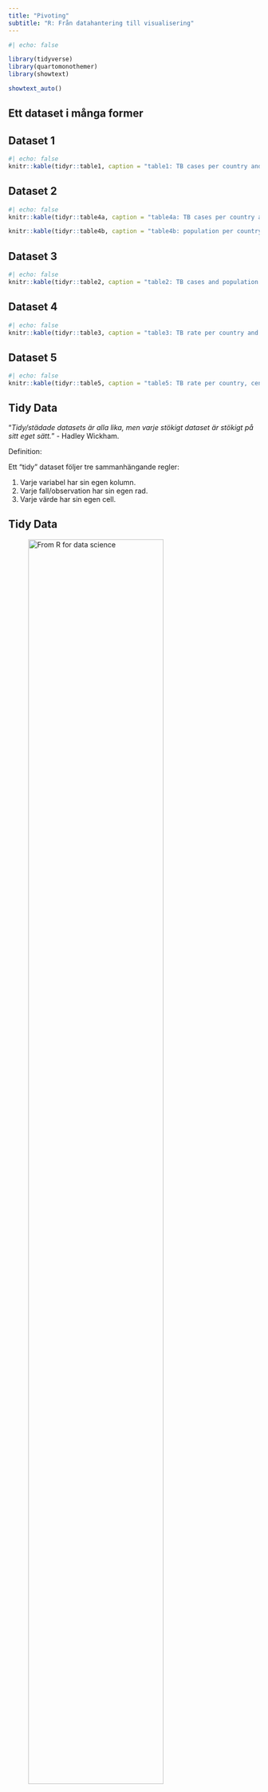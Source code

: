 ```yaml
---
title: "Pivoting"
subtitle: "R: Från datahantering till visualisering"
---
```


```r
#| echo: false

library(tidyverse)
library(quartomonothemer)
library(showtext)

showtext_auto()

```

## Ett dataset i många former

::: panel-tabset
## Dataset 1

```r
#| echo: false
knitr::kable(tidyr::table1, caption = "table1: TB cases per country and year.")
```

## Dataset 2

```r
#| echo: false
knitr::kable(tidyr::table4a, caption = "table4a: TB cases per country and year.")

knitr::kable(tidyr::table4b, caption = "table4b: population per country and year.")
```

## Dataset 3

```r
#| echo: false
knitr::kable(tidyr::table2, caption = "table2: TB cases and population per country and year.")
```

## Dataset 4

```r
#| echo: false
knitr::kable(tidyr::table3, caption = "table3: TB rate per country and year.")
```

## Dataset 5

```r
#| echo: false
knitr::kable(tidyr::table5, caption = "table5: TB rate per country, century and year.")
```
:::

## Tidy Data

"*Tidy/städade datasets är alla lika, men varje stökigt dataset är stökigt på sitt eget sätt.*" - Hadley Wickham.

::: incremental
Definition:

Ett “tidy” dataset följer tre sammanhängande regler:

1.  Varje variabel har sin egen kolumn.
2.  Varje fall/observation har sin egen rad.
3.  Varje värde har sin egen cell.
:::

## Tidy Data

![From R for data science](images/tidy-1.png){width="80%"}

## Fördelar med Tidy Data

\- **Konsistens**: Du vet vad du kan förvänta dig av data.

\- **Effektivitet**: Variabler i kolumner utnyttjar R:s vektoriserade funktioner, vilket gör transformationer med t.ex. dplyr naturliga och effektiva.

\- **Kompatibilitet**: Tidyverse-paket som dplyr och ggplot2 är utformade för att fungera optimalt med “tidy” data.

## Skillnaden mellan Messy och Tidy Data

::: panel-tabset
## Tidy

-   Inte alltid lätt att veta vad tidy data är för något

-   Då kan det vara bra att istället fokusera på att ha data i det format som passar uppgiften

-   Ofta för visualisering och facets i ggplot2 så vill man ha data i ett väldigt "långt" format mot vad data annars är, detta för att kunna visa olika data i olika facets eller i olika grupper. tex olika antropometri variabler i facets samt i grupper av kön

```r
#| echo: false

data <- data.frame(
  ID = c(1, 2, 3),
  Sex = c("Woman", "Man", "Woman"),
  Height_cm = c(170, 165, 180),
  Weight_kg = c(70, 60, 80)
)
long_data <- data.frame(
  ID = c(1, 1, 2, 2, 3, 3),
  Sex = c("Woman", "Woman", "Man", "Man", "Woman", "Woman"),
  Measurement = c("Height", "Weight", "Height", "Weight", "Height", "Weight"),
  Value = c(170, 70, 165, 60, 180, 80)
)
```

## Tidy1

```r

data
```

## Tidy2

```r

long_data
```

## Tidy3

```r
ggplot(long_data, aes(x = as.factor(ID), y = Value, fill = Sex)) +
  geom_bar(stat = "identity", position = "dodge") +
  facet_wrap(~Measurement) +
  labs(
    x = "ID",
    y = "Value"
  ) +
  theme_minimal()
```
:::

## Viktiga tidyr funktioner

-   `pivot_longer()` ändrar format till ett längre format

-   `pivot_wider` ändrar format till ett bredere format

## Omforma tabeller

1.  Varje variabel har sin egen kolumn.
2.  Varje fall/observation har sin egen rad.
3.  Varje värde har sin egen cell.

```r
#| echo: false
df <- tribble(
  ~id,  ~bp1, ~bp2,
   "A",  100,  120,
   "B",  140,  115,
   "C",  120,  125
)

df
```

## pivot_longer(), förlänga data

```r
#| eval: false
df |> 
  pivot_longer(
    cols = bp1:bp2,
    names_to = "measurement",
    values_to = "value"
  )
```

![Kolumner som redan är variabler behöver upprepas, en gång för varje kolumn som pivoteras.](images/pivot_longer1.png){width="80%"}

------------------------------------------------------------------------

![Kolumnnamnen för de pivoterade kolumnerna blir värden i en ny kolumn. Dessa värden måste upprepas en gång för varje rad i det ursprungliga datasetet.](images/pivot_longer2.png){width="80%"}

------------------------------------------------------------------------

![Antalet värden bevaras (de upprepas inte) men delas upp rad för rad.](images/pivot_longer3.png){width="80%"}

------------------------------------------------------------------------

## Många variabler i kolumnnamnet

-   Den första delen, `sp/rel/ep`, beskriver metoden som användes för diagnosen.
-   Den andra delen, `m/f`, representerar kön (kodat som en binär variabel i detta dataset).
-   Den tredje delen, `014/1524/2534/3544/4554/5564/65`, representerar åldersspann:
    -   Exempel: \`**014**\`\`\` motsvarar åldern 0-14 år.

```r
whox <- who2 %>% slice_head(n=110)

whox
```

------------------------------------------------------------------------

```r
whox |> 
  pivot_longer(
    cols = !c(country,year),
    names_to = c("diagnosis", "gender", "age"), 
    names_sep = "_",
    values_to = "count"
  )
```

------------------------------------------------------------------------

![Att pivotera kolumner med flera informationsdelar i namnen innebär att varje kolumnnamn nu fyller i värden i flera utgångskolumner.](images/pivot_longer4.png){width="80%"}

------------------------------------------------------------------------

## flera olika variabelnamn och värden

-   Data om fem familjer, med namn och födelsedatum för upp till två barn.
-   Utmaningen här är att kolumnnamnen innehåller namn på två variabler
-   (**dob** och **name**)
-   Värden för en tredje variabel
    -   (**child**, med värdena 1 eller 2).

```r
household
```

------------------------------------------------------------------------

### 

-   För att hantera detta behöver vi använda en vektor i **`names_to`** och inkludera den speciella värdet **`.value`**:
    -   **`.value`** är inte namnet på en variabel, utan ett unikt värde som instruerar **`pivot_longer()`** att behandla första delen av kolumnnamnet som variabelnamn i utdata.
    -   Detta åsidosätter den vanliga **`values_to`**-argumentet.

```r
household |> 
  pivot_longer(
    cols = !family, 
    names_to = c(".value", "child"), 
    names_sep = "_", 
    values_drop_na = FALSE
  )
```

## values_drop_na = TRUE

```r
household |> 
  pivot_longer(
    cols = !family, 
    names_to = c(".value", "child"), 
    names_sep = "_", 
    values_drop_na = TRUE
  )
```

------------------------------------------------------------------------

![Att pivotera med names_to = c(".value", "num") delar upp kolumnnamnen i två delar: den första delen bestämmer namnet på utgångskolumnen (x eller y), och den andra delen bestämmer värdet i kolumnen num.](images/pivot_longer5.png){width="80%"}

## pivot_wider(), göra data bredare

-   Vi har två patienter med ID: **A** och **B**.
-   För patient **A** finns tre blodtrycksmätningar.
-   För patient **B** finns två blodtrycksmätningar.

```r
#| echo: false
df <- tribble(
  ~id, ~measurement, ~value,
  "A",        "bp1",    100,
  "B",        "bp1",    140,
  "B",        "bp2",    115, 
  "A",        "bp2",    120,
  "A",        "bp3",    105
)

df
```

------------------------------------------------------------------------

-   **`names_from = measurement`**:
    -   Anger vilken kolumn som innehåller de värden som ska bli nya kolumnnamn i det breda formatet.\
    -   I detta fall används värden från kolumnen `measurement` som nya kolumnnamn.
-   **`values_from = value`**:
    -   Anger vilken kolumn som innehåller de värden som ska fyllas i under de nya kolumnnamnen.\
    -   Här används värden från kolumnen `value` för att fylla de nya kolumnerna.

```r
df |> 
  pivot_wider(
    names_from = measurement,
    values_from = value
  )

```

## Vad händer vid flera rader för en cell?

-   Vad som händer om det finns flera rader i indata som motsvarar en enda cell i utdata.\
-   I exemplet nedan finns två rader som motsvarar **id** "A" och **measurement** "bp1".

```r
#| echo: false
df <- tribble(
  ~id, ~measurement, ~value,
  "A",        "bp1",    100,
  "A",        "bp1",    102,
  "A",        "bp2",    120,
  "B",        "bp1",    140, 
  "B",        "bp2",    115
)

df
```

------------------------------------------------------------------------

```r
#| warning: true
#| df-print: kable
df |>
  pivot_wider(
    names_from = measurement,
    values_from = value
  ) |>
  print() 
```

------------------------------------------------------------------------

```r
df |> 
  group_by(id, measurement) |> 
  summarize(n = n(), .groups = "drop") |> 
  filter(n > 1)
```

------------------------------------------------------------------------

```r
df |>
  pivot_wider(
    names_from = measurement,
    values_from = value
  ) |> 
  unnest(bp1, bp2)
```

## Hur löser man detta

-   Filtrera bort raden som man tror är fel innan man pivotar (`filter(!(measurement == "bp1" & value == 102))`)
-   Ändrar ena bp1 till bp3 om man tror sig ha fel-labeled data (`mutate(measurment = if_else(measurment == "bp1" & value == 102, measurment == "bp3", measurment))`)
-   Eller som nedan tar medelvärdet av resultatet i cellerna

```r
df |>
  pivot_wider(
    names_from = measurement,
    values_from = value, 
    values_fn = mean
  ) 
```
